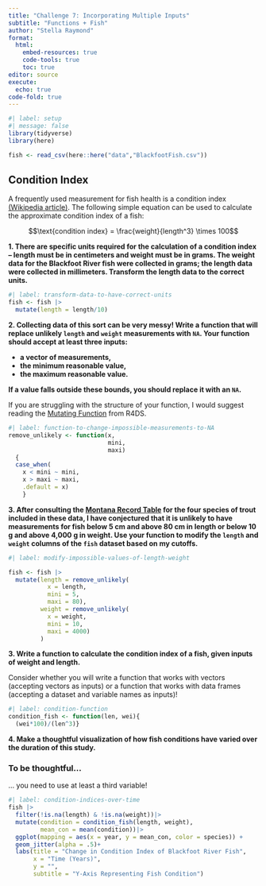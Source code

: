 ```yaml
---
title: "Challenge 7: Incorporating Multiple Inputs"
subtitle: "Functions + Fish"
author: "Stella Raymond"
format: 
  html:  
    embed-resources: true
    code-tools: true
    toc: true
editor: source
execute: 
  echo: true
code-fold: true
---
```


```r
#| label: setup
#| message: false
library(tidyverse)
library(here)

fish <- read_csv(here::here("data","BlackfootFish.csv"))
```

## Condition Index

A frequently used measurement for fish health is a condition index [(Wikipedia article)](https://en.wikipedia.org/wiki/Condition_index_in_fish). The following
simple equation can be used to calculate the approximate condition index of a
fish:

$$\text{condition index} = \frac{weight}{length^3} \times 100$$

**1. There are specific units required for the calculation of a condition index -- length must be in centimeters and weight must be in grams. The weight data for the Blackfoot River fish were collected in grams; the length data were collected in millimeters. Transform the length data to the correct units.**

```r
#| label: transform-data-to-have-correct-units
fish <- fish |>
  mutate(length = length/10)
```

**2. Collecting data of this sort can be very messy! Write a function that will replace unlikely `length` and `weight` measurements with `NA`. Your function should accept at least three inputs:**

+ **a vector of measurements,**
+ **the minimum reasonable value,**
+ **the maximum reasonable value.**

**If a value falls outside these bounds, you should replace it with an `NA`.**

::: callout-tip
If you are struggling with the structure of your function, I would suggest reading the [Mutating Function](https://r4ds.hadley.nz/functions.html#mutate-functions) from R4DS.
:::

```r
#| label: function-to-change-impossible-measurements-to-NA
remove_unlikely <- function(x, 
                            mini, 
                            maxi)
  {
  case_when(
    x < mini ~ mini,
    x > maxi ~ maxi,
    .default = x)
    }
```


**3. After consulting the [Montana Record Table](https://fwp.mt.gov/fish/anglingData/records) for the four species of trout included in these data, I have conjectured that it is unlikely to have measurements for fish below 5 cm and above 80 cm in length or below 10 g and above 4,000 g in weight. Use your function to modify the `length` and `weight` columns of the `fish` dataset based on my cutoffs.**

```r
#| label: modify-impossible-values-of-length-weight

fish <- fish |> 
  mutate(length = remove_unlikely(
           x = length, 
           mini = 5, 
           maxi = 80),
         weight = remove_unlikely(
           x = weight, 
           mini = 10, 
           maxi = 4000)
         )
```

**3. Write a function to calculate the condition index of a fish, given inputs of weight and length.**

::: callout-warning
Consider whether you will write a function that works with vectors (accepting
vectors as inputs) or a function that works with data frames (accepting a 
dataset and variable names as inputs)!
:::

```r
#| label: condition-function
condition_fish <- function(len, wei){
  (wei*100)/(len^3)}
```

**4. Make a thoughtful visualization of how fish conditions have varied over the duration of this study.**

::: callout-warning
### To be thoughtful...

... you need to use at least a third variable!
:::

```r
#| label: condition-indices-over-time
fish |>
  filter(!is.na(length) & !is.na(weight))|>
  mutate(condition = condition_fish(length, weight),
         mean_con = mean(condition))|>
  ggplot(mapping = aes(x = year, y = mean_con, color = species)) +
  geom_jitter(alpha = .5)+
  labs(title = "Change in Condition Index of Blackfoot River Fish",
       x = "Time (Years)",
       y = "",
       subtitle = "Y-Axis Representing Fish Condition")
```
